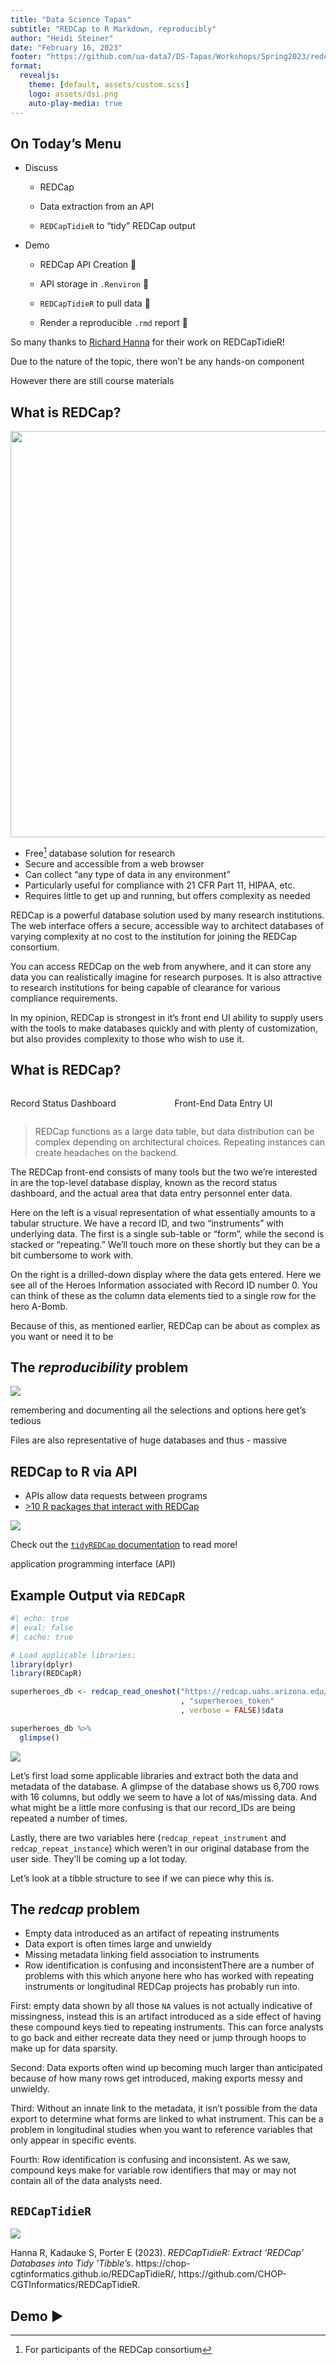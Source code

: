 ```yaml
---
title: "Data Science Tapas"
subtitle: "REDCap to R Markdown, reproducibly"
author: "Heidi Steiner"
date: "February 16, 2023"
footer: "https://github.com/ua-data7/DS-Tapas/Workshops/Spring2023/redcapAPI"
format:
  revealjs:
    theme: [default, assets/custom.scss]
    logo: assets/dsi.png
    auto-play-media: true
---
```


## On Today's Menu

-   Discuss
    -   REDCap

    -   Data extraction from an API

    -   `REDCapTidieR` to "tidy" REDCap output
-   Demo
    -   REDCap API Creation 🔌

    -   API storage in `.Renviron` 🔐

    -   `REDCapTidieR` to pull data 🧹

    -   Render a reproducible `.rmd` report 🧶

::: footer
So many thanks to [Richard Hanna](https://www.richardshanna.com/) for their work on REDCapTidieR!
:::

::: notes
Due to the nature of the topic, there won't be any hands-on component

However there are still course materials
:::

## What is REDCap? {.smaller}

![](assets/images/redcapLogo.png){fig-align="center" width="650"}

-   Free[^1] database solution for research
-   Secure and accessible from a web browser
-   Can collect "any type of data in any environment"
-   Particularly useful for compliance with 21 CFR Part 11, HIPAA, etc.
-   Requires little to get up and running, but offers complexity as needed

[^1]: For participants of the REDCap consortium

::: notes
REDCap is a powerful database solution used by many research institutions. The web interface offers a secure, accessible way to architect databases of varying complexity at no cost to the institution for joining the REDCap consortium.

You can access REDCap on the web from anywhere, and it can store any data you can realistically imagine for research purposes. It is also attractive to research institutions for being capable of clearance for various compliance requirements.

In my opinion, REDCap is strongest in it's front end UI ability to supply users with the tools to make databases quickly and with plenty of customization, but also provides complexity to those who wish to use it.
:::

## What is REDCap? {.smaller}

::: columns
::: {.column width="50%"}
Record Status Dashboard
:::

::: {.column width="50%"}
Front-End Data Entry UI
:::
:::

> REDCap functions as a large data table, but data distribution can be complex depending on architectural choices. Repeating instances can create headaches on the backend.

::: notes
The REDCap front-end consists of many tools but the two we're interested in are the top-level database display, known as the record status dashboard, and the actual area that data entry personnel enter data.

Here on the left is a visual representation of what essentially amounts to a tabular structure. We have a record ID, and two "instruments" with underlying data. The first is a single sub-table or "form", while the second is stacked or "repeating." We'll touch more on these shortly but they can be a bit cumbersome to work with.

On the right is a drilled-down display where the data gets entered. Here we see all of the Heroes Information associated with Record ID number 0. You can think of these as the column data elements tied to a single row for the hero A-Bomb.

Because of this, as mentioned earlier, REDCap can be about as complex as you want or need it to be
:::

## The *reproducibility* problem

![](assets/images/Screen%20Shot%202023-02-12%20at%2011.36.28%20AM.png){fig-alt="Screenshot of user interface with more than 15 options for exporting data" fig-align="center"}

::: notes
remembering and documenting all the selections and options here get's tedious

Files are also representative of huge databases and thus - massive
:::

## **REDCap to R via API**

-   APIs allow data requests between programs
-   [\>10 R packages that interact with REDCap](https://redcap-tools.github.io/projects/)

![](assets/images/redcapAPIScreenshot.jpeg){fig-align="center"}

::: footer
Check out the [`tidyREDCap` documentation](https://raymondbalise.github.io/tidyREDCap/articles/useAPI.html) to read more!
:::

::: notes
application programming interface (API)
:::

## Example Output via `REDCapR` {.smaller}

```r
#| echo: true
#| eval: false
#| cache: true

# Load applicable libraries:
library(dplyr)
library(REDCapR)

superheroes_db <- redcap_read_oneshot("https://redcap.uahs.arizona.edu/api/"
                                      , "superheroes_token"
                                      , verbose = FALSE)$data

superheroes_db %>% 
  glimpse()
```

![](assets/images/Screen%20Shot%202023-02-11%20at%204.13.00%20PM.png){fig-align="center"}

::: notes
Let's first load some applicable libraries and extract both the data and metadata of the database. A glimpse of the database shows us 6,700 rows with 16 columns, but oddly we seem to have a lot of `NA`s/missing data. And what might be a little more confusing is that our record_IDs are being repeated a number of times.

Lastly, there are two variables here (`redcap_repeat_instrument` and `redcap_repeat_instance`) which weren't in our original database from the user side. They'll be coming up a lot today.

Let's look at a tibble structure to see if we can piece why this is.
:::

## The *redcap* problem

-   Empty data introduced as an artifact of repeating instruments
-   Data export is often times large and unwieldy
-   Missing metadata linking field association to instruments
-   Row identification is confusing and inconsistentThere are a number of problems with this which anyone here who has worked with repeating instruments or longitudinal REDCap projects has probably run into.

::: notes
First: empty data shown by all those `NA` values is not actually indicative of missingness, instead this is an artifact introduced as a side effect of having these compound keys tied to repeating instruments. This can force analysts to go back and either recreate data they need or jump through hoops to make up for data sparsity.

Second: Data exports often wind up becoming much larger than anticipated because of how many rows get introduced, making exports messy and unwieldy.

Third: Without an innate link to the metadata, it isn't possible from the data export to determine what forms are linked to what instrument. This can be a problem in longitudinal studies when you want to reference variables that only appear in specific events.

Fourth: Row identification is confusing and inconsistent. As we saw, compound keys make for variable row identifiers that may or may not contain all of the data analysts need.
:::

## `REDCapTidieR`

![](assets/images/redcaptidier-viewer-supertibble.gif){fig-align="center"}

::: footer
Hanna R, Kadauke S, Porter E (2023). *REDCapTidieR: Extract 'REDCap' Databases into Tidy 'Tibble's*. https://chop-cgtinformatics.github.io/REDCapTidieR/, https://github.com/CHOP-CGTInformatics/REDCapTidieR.
:::

## Demo ▶️
